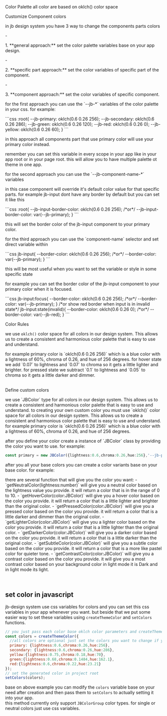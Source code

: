
<Meta title="Theme/Colors" />
<Heading>Color Palette</Heading>
<Subheading >all color are based on oklch() color space</Subheading>
<br/>
<ColorPalette>
  <ColorItem title="single" description="" colors={{'black': colors.single.black.value,'white':colors.single.white.value, 'highlight':colors.single.highlight.value}}/>
  <ColorItem title="neutral" description="" colors={{'main':colors.neutral[0].value,'d1':colors.neutral[1].value,'d2':colors.neutral[2].value,'d3':colors.neutral[3].value,'d4':colors.neutral[4].value,'d5':colors.neutral[5].value,'d6':colors.neutral[6].value,'d7':colors.neutral[7].value,'d8':colors.neutral[8].value,'d9':colors.neutral[9].value,'d10':colors.neutral[10].value}}/>
  <ColorItem title="primary" description="" colors={{'main':colors.primary.main.value,'lighter':colors.primary.light.value, dark:colors.primary.dark.value,'subtle':colors.primary.subtle.value, 'contrast':colors.primary.contrast.value ,'hover':colors.primary.hover.value,'pressed':colors.primary.pressed.value}}/>
  <ColorItem title="secondary" description="" colors={{'main':colors.secondary.main.value, 'lighter':colors.secondary.light.value, dark:colors.secondary.dark.value,'subtle':colors.secondary.subtle.value, 'contrast':colors.secondary.contrast.value,'hover':colors.secondary.hover.value,'pressed':colors.secondary.pressed.value}}/>
  <ColorItem title="success" description="" colors={{'main':colors.green.main.value,'lighter':colors.green.light.value, dark:colors.green.dark.value,'subtle':colors.green.subtle.value, 'contrast':colors.green.contrast.value,'hover':colors.green.hover.value,'pressed':colors.green.pressed.value}}/>
  <ColorItem title="error" description="" colors={{'main':colors.red.main.value,"lighter":colors.red.light.value, dark:colors.red.dark.value,'subtle':colors.red.subtle.value, 'contrast':colors.red.contrast.value,'hover':colors.red.hover.value, 'pressed':colors.red.pressed.value}}/>
  <ColorItem title="warning" description="" colors={{'main':colors.yellow.main.value, 'lighter':colors.yellow.light.value, dark:colors.yellow.dark.value,'subtle':colors.yellow.subtle.value, 'contrast':colors.yellow.contrast.value,'hover':colors.yellow.hover.value, 'pressed':colors.yellow.pressed.value}}/>
</ColorPalette>


<Subheading>Customize Component colors</Subheading>

<p>in jb design system you have 3 way to change the components parts colors</p>
- <p>1. **general approach:** set the color palette variables base on your app design.</p>
- <p>2. **specific part approach:** set the color variables of specific part of the component.</p>
- <p>3. **component approach:** set the color variables of specific component.</p>

<p> for the first approach you can use the `--jb-*` variables of the color palette in your css. for example:</p>
```css
:root{
  --jb-primary: oklch(0.6 0.26 256);
  --jb-secondary: oklch(0.6 0.26 286);
  --jb-green: oklch(0.6 0.26 120);
  --jb-red: oklch(0.6 0.26 0);
  --jb-yellow: oklch(0.6 0.26 60);
}
```
<p>in this approach all components part that use primary color will use your primary color instead.</p>
<p> remember you can set this variable in every scope in your app like in your app root or in your page root. this will allow you to have multiple palette ot theme in one app.</p>
<p>for the second approach you can use the `--jb-component-name-*` variables</p>
<p>in this case component will override it's default color value for that specific parts. for example jb-input dont have any border by default but you can set it like this</p>
```css
:root{
  --jb-input-border-color: oklch(0.6 0.26 256);
  /*or*/
  --jb-input-border-color: var(--jb-primary);
}
```
<p>this will set the border color of the jb-input component to your primary color.</p>
<p>for the third approach you can use the `component-name` selector and set direct variable within</p>
```css
  jb-input{
    --border-color: oklch(0.6 0.26 256);
    /*or*/
    --border-color: var(--jb-primary);
  }
```
<p>this will be most useful when you want to set the variable or style in some specific state</p>
<p>for example you can set the border color of the jb-input component to your primary color when it is focused.</p>
```css
  jb-input:focus{
    --border-color: oklch(0.6 0.26 256);
    /*or*/
    --border-color: var(--jb-primary);
  }
  /*or show red border when input is in invalid state*/
  jb-input:state(invalid){
    --border-color: oklch(0.6 0.26 0);
    /*or*/
    --border-color: var(--jb-red);
  }
```

<Subheading>Color Rules</Subheading>

we use `oklch()` color space for all colors in our design system. This allows us to create a consistent and harmonious color palette that is easy to use and understand.
<p>
for example primary color is `oklch(0.6 0.26 256)` which is a blue color with a lightness of 60%, chroma of 0.26, and hue of 256 degrees.
for hover state we add `0.07` to lightness and `0.07` to chroma so it gets a little lighter and brighter.
for pressed state we subtract `0.1` to lightness and `0.05` to chroma so it gets a little darker and dimmer.
</p>
<br/>
<Subheading>Define custom colors</Subheading>
<br/>
<p>
  we use `JBColor` type for all colors in our design system. This allows us to create a consistent and harmonious color palette that is easy to use and understand.
  to creating your own custom color you must use `oklch()` color space for all colors in our design system. This allows us to create a consistent and harmonious color palette that is easy to use and understand.
  for example primary color is `oklch(0.6 0.26 256)` which is a blue color with a lightness of 60%, chroma of 0.26, and hue of 256 degrees.
</p>
<p>
after you define your color create a instance of `JBColor` class by providing the color you want to use. for example:
  
  ```ts
  const primary = new JBColor({lightness:0.6,chroma:0.26,hue:256},'--jb-primary');
  ```
after you all your base colors you can create a color variants base on your base color. for example:
</p>
<p>
  there are several function that will give you the color you want:
  - `getNeutralColor(lightness:number)` will give you a neutral color based on the lightness value you provide. it will return a color that is in the range of 0 to 10.
  - `getHoverColor(color:JBColor)` will give you a hover color based on the color you provide. it will return a color that is a little lighter and brighter than the original color.
  - `getPressedColor(color:JBColor)` will give you a pressed color based on the color you provide. it will return a color that is a little darker and dimmer than the original color.
  - `getLighterColor(color:JBColor)` will give you a lighter color based on the color you provide. it will return a color that is a little lighter than the original color.
  - `getDarkerColor(color:JBColor)` will give you a darker color based on the color you provide. it will return a color that is a little darker than the original color.
  - `getSubtleColor(color:JBColor)` will give you a subtle color based on the color you provide. it will return a color that is a more like pastel color for quieter tone.
  - `getContrastColor(color:JBColor)` will give you a contrast color based on the color you provide. it will give you a most contrast color based on your background color in light mode it is Dark and in light mode its light.
</p>
<br/>

## set color in javascript

jb-design system use css variables for colors and you can set this css variables in your app whenever you want. but beside that we put some easier way to set these variables using `createThemeColor` and `setColors` functions.    

```javascript
// you just pass each color base oklch color parameters and createThemeColor will give you the whole color group (includes lighter, darker ,...)
const colors = createThemeColor({
  //all colors are optional just set the colors you want to change if you not set it will use the default color.
  primary: {lightness:0.6,chroma:0.26,hue:256},
  secondary: {lightness:0.6,chroma:0.26,hue:286},
  yellow:{lightness:0.75,chroma:0.18,hue:70},
  green:{lightness:0.68,chroma:0.1484,hue:162.1},
  red:{lightness:0.6,chroma:0.22,hue:23.21}
}); 
// set the generated color in project root
setColors(colors);
```
base on above example you can modify the `colors` variable base on your need after creation and then pass them to `setColors` to actually setting it into your app.    
this method currently only support `JBColorGroup` color types. for single or neutral colors just use css variables.